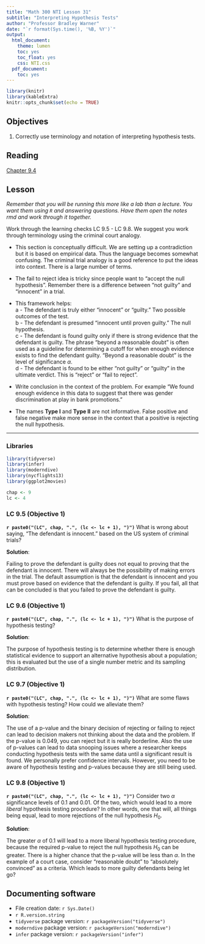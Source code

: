 ```yaml
---
title: "Math 300 NTI Lesson 31"
subtitle: "Interpreting Hypothesis Tests"
author: "Professor Bradley Warner"
date: "`r format(Sys.time(), '%B, %Y')`"
output:
  html_document:
    theme: lumen
    toc: yes
    toc_float: yes
    css: NTI.css
  pdf_document:
    toc: yes
---
```



```r
library(knitr)
library(kableExtra)
knitr::opts_chunk$set(echo = TRUE)
```

## Objectives

1. Correctly use terminology and notation of interpreting hypothesis tests.     



## Reading 

[Chapter 9.4](https://moderndive.com/9-hypothesis-testing.html#ht-interpretation)


## Lesson 

*Remember that you will be running this more like a lab than a lecture. You want them using `R` and answering questions. Have them open the notes rmd and work through it together.*

Work through the learning checks LC 9.5 - LC 9.8. We suggest you work through terminology using the criminal court analogy. 

+ This section is conceptually difficult. We are setting up a contradiction but it is based on empirical data. Thus the language becomes somewhat confusing. The criminal trial analogy is a good reference to put the ideas into context. There is a large number of terms.  

+ The fail to reject idea is tricky since people want to "accept the null hypothesis". Remember there is a difference between "not guilty" and "innocent" in a trial. 

+ This framework helps:  
a - The defendant is truly either “innocent” or “guilty.” Two possible outcomes of the test.  
b - The defendant is presumed “innocent until proven guilty.” The null hypothesis.   
c - The defendant is found guilty only if there is strong evidence that the defendant is guilty. The phrase “beyond a reasonable doubt” is often used as a guideline for determining a cutoff for when enough evidence exists to find the defendant guilty. "Beyond a reasonable doubt" is the level of significance $\alpha$.  
d - The defendant is found to be either “not guilty” or “guilty” in the ultimate verdict. This is "reject" or "fail to reject". 

+ Write conclusion in the context of the problem. For example "We found enough evidence in this data to suggest that there was gender discrimination at play in bank promotions."  

+ The names **Type I** and **Type II** are not informative. False positive and false negative make more sense in the context that a positive is rejecting the null hypothesis. 

***

### Libraries 

```r
library(tidyverse)
library(infer)
library(moderndive)
library(nycflights13)
library(ggplot2movies)
```


```r
chap <- 9
lc <- 4
```

### LC 9.5 (Objective 1)


**`r paste0("(LC", chap, ".", (lc <- lc + 1), ")")`**  What is wrong about saying, "The defendant is innocent." based on the US system of criminal trials?

**Solution**:  

Failing to prove the defendant is guilty does not equal to proving that the defendant is innocent. There will always be the possibility of making errors in the trial. The default assumption is that the defendant is innocent and you must prove based on evidence that the defendant is guilty. If you fail, all that can be concluded is that you failed to prove the defendant is guilty.  

### LC 9.6 (Objective 1)

**`r paste0("(LC", chap, ".", (lc <- lc + 1), ")")`**  What is the purpose of hypothesis testing?

**Solution**:  

The purpose of hypothesis testing is to determine whether there is enough statistical evidence to support an alternative hypothesis about a population; this is evaluated but the use of a single number metric and its sampling distribution. 

### LC 9.7 (Objective 1)

**`r paste0("(LC", chap, ".", (lc <- lc + 1), ")")`**  What are some flaws with hypothesis testing?  How could we alleviate them?

**Solution**:  

The use of a p-value and the binary decision of rejecting or failing to reject can lead to decision makers not thinking about the data and the problem. If the p-value is 0.049, you can reject but it is really borderline. Also the use of p-values can lead to data snooping issues where a researcher keeps conducting hypothesis tests with the same data until a significant result is found. We personally prefer confidence intervals. However, you need to be aware of hypothesis testing and p-values because they are still being used. 

### LC 9.8 (Objective 1)

**`r paste0("(LC", chap, ".", (lc <- lc + 1), ")")`**  Consider two $\alpha$ significance levels of 0.1 and 0.01. Of the two, which would lead to a more *liberal* hypothesis testing procedure? In other words, one that will, all things being equal, lead to more rejections of the null hypothesis $H_0$.

**Solution**:  

The greater $\alpha$ of 0.1 will lead to a more liberal hypothesis testing procedure, because the required p-value to reject the null hypothesis $H_0$ can be greater. There is a higher chance that the p-value will be less than $\alpha$. In the example of a court case, consider "reasonable doubt" to "absolutely convinced" as a criteria. Which leads to more guilty defendants being let go?



## Documenting software 

  * File creation date: `r Sys.Date()`
  * `r R.version.string`
  * `tidyverse` package version: `r packageVersion("tidyverse")`
  * `moderndive` package version: `r packageVersion("moderndive")`
  * `infer` package version: `r packageVersion("infer")`

